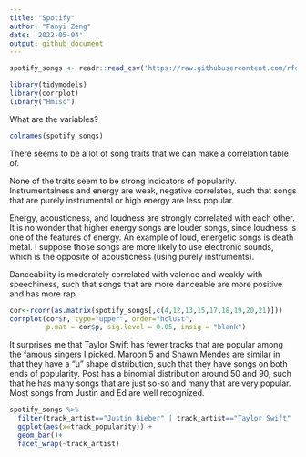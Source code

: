 ```yaml
---
title: "Spotify"
author: "Fanyi Zeng"
date: '2022-05-04'
output: github_document
---
```


```r
spotify_songs <- readr::read_csv('https://raw.githubusercontent.com/rfordatascience/tidytuesday/master/data/2020/2020-01-21/spotify_songs.csv')
```

```r
library(tidymodels)
library(corrplot)
library("Hmisc")
```

What are the variables?

```r
colnames(spotify_songs)
```

There seems to be a lot of song traits that we can make a correlation table of.

None of the traits seem to be strong indicators of popularity. Instrumentalness and energy are weak, negative correlates, such that songs that are purely instrumental or high energy are less popular.

Energy, acousticness, and loudness are strongly correlated with each other. It is no wonder that higher energy songs are louder songs, since loudness is one of the features of energy. An example of loud, energetic songs is death metal. I suppose those songs are more likely to use electronic sounds, which is the opposite of acousticness (using purely instruments).

Danceability is moderately correlated with valence and weakly with speechiness, such that songs that are more danceable are more positive and has more rap.

```r
cor<-rcorr(as.matrix(spotify_songs[,c(4,12,13,15,17,18,19,20,21)]))
corrplot(cor$r, type="upper", order="hclust", 
         p.mat = cor$p, sig.level = 0.05, insig = "blank")
```

It surprises me that Taylor Swift has fewer tracks that are popular among the famous singers I picked. Maroon 5 and Shawn Mendes are similar in that they have a "u" shape distribution, such that they have songs on both ends of popularity. Post has a binomial distribution around 50 and 90, such that he has many songs that are just so-so and many that are very popular. Most songs from Justin and Ed are well recognized.

```r
spotify_songs %>%
  filter(track_artist=="Justin Bieber" | track_artist=="Taylor Swift" | track_artist=="Post Malone" | track_artist=="Ed Sheeran" | track_artist== "Maroon 5" | track_artist=="Shawn Mendes") %>%
  ggplot(aes(x=track_popularity)) +
  geom_bar()+
  facet_wrap(~track_artist)
```
